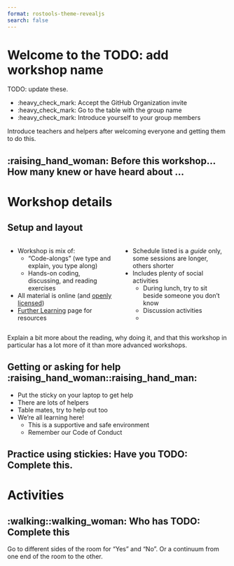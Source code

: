 ```yaml
---
format: rostools-theme-revealjs
search: false
---
```


# Welcome to the TODO: add workshop name

TODO: update these.

-   :heavy_check_mark: Accept the GitHub Organization invite
-   :heavy_check_mark: Go to the table with the group name
-   :heavy_check_mark: Introduce yourself to your group members

::: notes
Introduce teachers and helpers after welcoming everyone and getting
them to do this.
:::

## :raising_hand_woman: Before this workshop... How many knew or have heard about ... {.center}

# Workshop details

## Setup and layout {.smaller}

::: columns
::: {.column width="50%"}
-   Workshop is mix of:
    -   "Code-alongs" (we type and explain, you type along)
    -   Hands-on coding, discussing, and reading exercises
-   All material is online (and [openly licensed](../LICENSE.html))
-   [Further Learning](https://guides.rostools.org/learning.html) page
    for resources
:::

::: {.column width="50%"}
-   Schedule listed is a *guide* only, some sessions are longer, others
    shorter
-   Includes plenty of social activities
    -   During lunch, try to sit beside someone you don't know
    -   Discussion activities
    -
:::
:::

::: notes
Explain a bit more about the reading, why doing it, and that this workshop
in particular has a lot more of it than more advanced workshops.
:::

## Getting or asking for help :raising_hand_woman::raising_hand_man: {.smaller}

-   Put the sticky on your laptop to get help
-   There are lots of helpers
-   Table mates, try to help out too
-   We're all learning here!
    -   This is a supportive and safe environment
    -   Remember our Code of Conduct

## Practice using stickies: Have you TODO: Complete this. {.center}

# Activities {.center}

## :walking::walking_woman: Who has TODO: Complete this {.center}

::: notes
Go to different sides of the room for "Yes" and "No". Or a continuum
from one end of the room to the other.
:::

